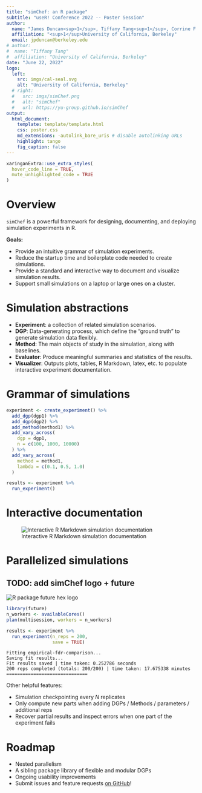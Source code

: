 ```yaml
---
title: "simChef: an R package"
subtitle: "useR! Conference 2022 -- Poster Session"
author:
  name: "James Duncan<sup>1</sup>, Tiffany Tang<sup>1</sup>, Corrine F. Elliott<sup>1</sup>, Philippe Boileau<sup>1</sup>, Bin Yu<sup>1</sup>"
  affiliation: "<sup>1</sup>University of California, Berkeley"
  email: jpduncan@berkeley.edu
# author:
#  name: "Tiffany Tang"
#  affiliation: "University of California, Berkeley"
date: "June 22, 2022"
logo:
  left:
    src: imgs/cal-seal.svg
    alt: "University of California, Berkeley"
  # right:
  #   src: imgs/simChef.png
  #   alt: "simChef"
  #   url: https://yu-group.github.io/simChef
output:
  html_document:
    template: template/template.html
    css: poster.css
    md_extensions: -autolink_bare_uris # disable autolinking URLs
    highlight: tango
    fig_caption: false
---
```


```r
xaringanExtra::use_extra_styles(
  hover_code_line = TRUE,
  mute_unhighlighted_code = TRUE
)
```

# Overview

`simChef` is a powerful framework for designing, documenting, and deploying simulation experiments in R.

**Goals:**

- Provide an intuitive grammar of simulation experiments.
- Reduce the startup time and boilerplate code needed to create simulations.
- Provide a standard and interactive way to document and visualize simulation results.
- Support small simulations on a laptop or large ones on a cluster.

# Simulation abstractions

- **Experiment**: a collection of related simulation scenarios.
- **DGP**: Data-generating process, which define the "ground truth" to generate simulation data flexibly.
- **Method**: The main objects of study in the simulation, along with baselines.
- **Evaluator**: Produce meaningful summaries and statistics of the results.
- **Visualizer**: Outputs plots, tables, R Markdown, latex, etc. to populate interactive experiment documentation.

# Grammar of simulations

```r
experiment <- create_experiment() %>%
  add_dgp(dgp1) %>%
  add_dgp(dgp2) %>%
  add_method(method1) %>%
  add_vary_across(
    dgp = dgp1,
    n = c(100, 1000, 10000)
  ) %>%
  add_vary_across(
    method = method1,
    lambda = c(0.1, 0.5, 1.0)
  )

results <- experiment %>%
  run_experiment()
```

# Interactive documentation

![Interactive R Markdown simulation documentation](imgs/simchef.gif)

# Parallelized simulations

## TODO: add simChef logo + future
<img class="future" src="imgs/future.png" alt="R package future hex logo"><p class="future-right">

```r
library(future)
n_workers <- availableCores()
plan(multisession, workers = n_workers)

results <- experiment %>%
  run_experiment(n_reps = 200,
                 save = TRUE)
```
```
Fitting empirical-fdr-comparison...
Saving fit results...
Fit results saved | time taken: 0.252786 seconds
200 reps completed (totals: 200/200) | time taken: 17.675338 minutes
==============================
```

Other helpful features:

- Simulation checkpointing every $N$ replicates
- Only compute new parts when adding DGPs / Methods / parameters / additional reps
- Recover partial results and inspect errors when one part of the experiment fails

# Roadmap

- Nested parallelism
- A sibling package library of flexible and modular DGPs
- Ongoing usability improvements
- Submit issues and feature requests [on GitHub](https://github.com/Yu-Group/simChef/issues)!
